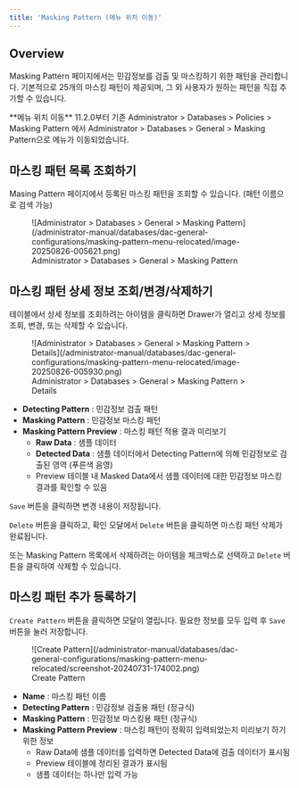 ```yaml
---
title: 'Masking Pattern (메뉴 위치 이동)'
---
```



## Overview

Masking Pattern 페이지에서는 민감정보를 검출 및 마스킹하기 위한 패턴을 관리합니다. 기본적으로 25개의 마스킹 패턴이 제공되며, 그 외 사용자가 원하는 패턴을 직접 추가할 수 있습니다.

<Callout type="info">
**메뉴 위치 이동**
11.2.0부터 기존 Administrator &gt; Databases &gt; Policies &gt; Masking Pattern 에서 Administrator &gt; Databases &gt; General &gt; Masking Pattern으로 메뉴가 이동되었습니다.
</Callout>

## 마스킹 패턴 목록 조회하기

Masing Pattern 페이지에서 등록된 마스킹 패턴을 조회할 수 있습니다. (패턴 이름으로 검색 가능)

<figure data-layout="center" data-align="center">
![Administrator &gt; Databases &gt; General &gt; Masking Pattern](/administrator-manual/databases/dac-general-configurations/masking-pattern-menu-relocated/image-20250826-005621.png)
<figcaption>
Administrator &gt; Databases &gt; General &gt; Masking Pattern
</figcaption>
</figure>


## 마스킹 패턴 상세 정보 조회/변경/삭제하기

테이블에서 상세 정보를 조회하려는 아이템을 클릭하면 Drawer가 열리고 상세 정보를 조회, 변경, 또는 삭제할 수 있습니다.

<figure data-layout="center" data-align="center">
![Administrator &gt; Databases &gt; General &gt; Masking Pattern &gt; Details](/administrator-manual/databases/dac-general-configurations/masking-pattern-menu-relocated/image-20250826-005930.png)
<figcaption>
Administrator &gt; Databases &gt; General &gt; Masking Pattern &gt; Details
</figcaption>
</figure>

*  **Detecting Pattern**  : 민감정보 검출 패턴
*  **Masking Pattern**  : 민감정보 마스킹 패턴
*  **Masking Pattern Preview**  : 마스킹 패턴 적용 결과 미리보기
    *  **Raw Data**  : 샘플 데이터
    *  **Detected Data**  : 샘플 데이터에서 Detecting Pattern에 의해 민감정보로 검출된 영역 (푸른색 음영)
    * Preview 테이블 내 Masked Data에서 샘플 데이터에 대한 민감정보 마스킹 결과를 확인할 수 있음

`Save` 버튼을 클릭하면 변경 내용이 저장됩니다.

`Delete` 버튼을 클릭하고, 확인 모달에서 `Delete` 버튼을 클릭하면 마스킹 패턴 삭제가 완료됩니다.

또는 Masking Pattern 목록에서 삭제하려는 아이템을 체크박스로 선택하고 `Delete` 버튼을 클릭하여 삭제할 수 있습니다.


## 마스킹 패턴 추가 등록하기

`Create Pattern` 버튼을 클릭하면 모달이 열립니다. 필요한 정보를 모두 입력 후 `Save` 버튼을 눌러 저장합니다.

<figure data-layout="center" data-align="center">
![Create Pattern](/administrator-manual/databases/dac-general-configurations/masking-pattern-menu-relocated/screenshot-20240731-174002.png)
<figcaption>
Create Pattern
</figcaption>
</figure>

*  **Name**  : 마스킹 패턴 이름
*  **Detecting Pattern**  : 민감정보 검출용 패턴 (정규식)
*  **Masking Pattern**  : 민감정보 마스킹용 패턴 (정규식)
*  **Masking Pattern Preview**  : 마스킹 패턴이 정확히 입력되었는지 미리보기 하기 위한 정보
    * Raw Data에 샘플 데이터를 입력하면 Detected Data에 검출 데이터가 표시됨
    * Preview 테이블에 정리된 결과가 표시됨
    * 샘플 데이터는 하나만 입력 가능
